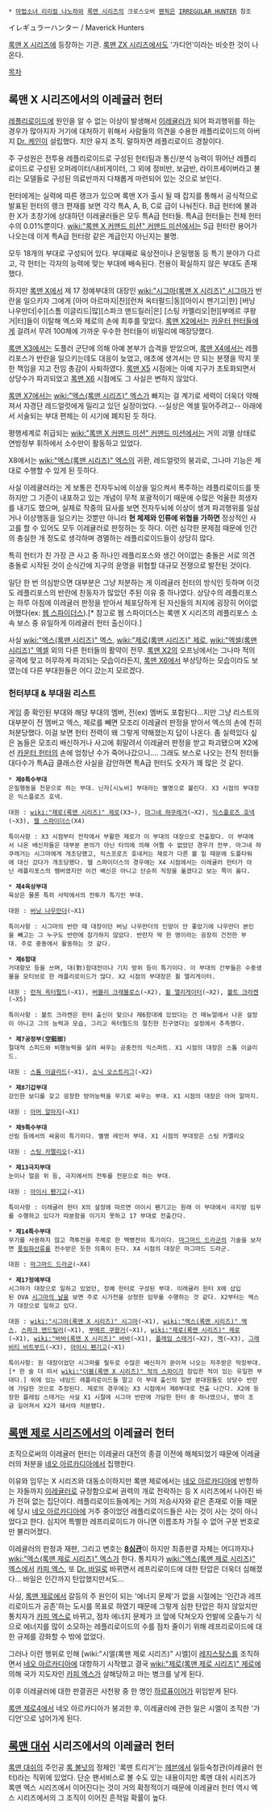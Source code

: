  * [[마법소녀 리리컬 나노하]]와 [[록맨 시리즈]]의 크로스오버 [[팬픽]]은 [[IRREGULAR HUNTER]] 참조

イレギュラーハンター / Maverick Hunters

[[록맨 X 시리즈]]에 등장하는 기관. [[록맨 ZX 시리즈]]에서도 '가디언'이라는 비슷한 것이 나온다. 

[[목차]]

== 록맨 X 시리즈에서의 이레귤러 헌터 ==
[[레플리로이드]]에 원인을 알 수 없는 이상이 발생해서 [[이레귤러]]가 되어 파괴행위를 하는 경우가 많아지자 거기에 대처하기 위해서 사람들의 의견을 수용한 레플리로이드의 아버지 [[Dr. 케인]]이 설립했다. 치안 유지 조직. 말하자면 레플리로이드 경찰이다.

주 구성원은 전투용 레플리로이드로 구성된 헌터팀과 통신/분석 능력이 뛰어난 레플리로이드로 구성된 오퍼레이터/내비게이터, 그 외에 정비반, 보급반, 라이프세이버라고 불리는 모델들로 구성된 의료반까지 다채롭게 마련되어 있는 것으로 보인다.

헌터에게는 실력에 따른 랭크가 있으며 록맨 X가 출시 될 때 잡지를 통해서 공식적으로 발표된 헌터의 랭크 편재를 보면 각각 특A, A, B, C로 급이 나눠진다. B급 헌터에 불과한 X가 초창기에 상대하던 이레귤러들은 모두 특A급 헌터들. 특A급 헌터들는 전체 헌터 수의 0.01%뿐이다. [[wiki:"록맨 X 커맨드 미션" 커맨드 미션]]에서는 S급 헌터란 용어가 나오는데 이게 특A급 헌터랑 같은 계급인지 아닌지는 불명.

모두 18개의 부대로 구성되어 있다. 부대째로 육상전이나 은밀행동 등 특기 분야가 다르고, 각 헌터는 각자의 능력에 맞는 부대에 배속된다. 전용이 확실하지 않은 부대도 존재했다.

하지만 [[록맨 X]]에서 제 17 정예부대의 대장인 [[wiki:"시그마(록맨 X 시리즈)" 시그마]]가 반란을 일으키자 그에게 [아머 아르마지|찬][런쳐 옥터펄드|동][아이시 펜기고|한] [버닝 나우만더|수][스톰 이글리드|많][스파크 맨드릴러|은] [스팅 카멜리오|헌][부메르 쿠왕거|터]들이 이탈해 엑스와 제로의 손에 최후를 맞았다. [[록맨 X2]]에서는 [[카운터 헌터]]들에게 걸려서 무려 100체에 가까운 우수한 헌터들이 비밀리에 매장당했다.

[[록맨 X3]]에서는 도플러 군단에 의해 아예 본부가 습격을 받았으며, [[록맨 X4]]에서는 레플리포스가 반란을 일으키는데도 대응이 늦었고, 애초에 생겨서는 안 되는 분쟁을 막지 못한 책임을 지고 전임 총감이 사퇴하였다. [[록맨 X5]] 시점에는 아예 지구가 초토화되면서 상당수가 파괴되었고 [[록맨 X6]] 시점에도 그 사실은 변하지 않았다.

[[록맨 X7]]에서는 [[wiki:"엑스(록맨 시리즈)" 엑스]]가 빠지는 걸 계기로 세력이 더욱더 약해져서 자경단 레드얼럿에게 밀리고 있던 실정이었다. --실상은 엑셀 밀어주려고-- 아래에서 서술되는 부대 편제는 이 시기에 폐지된 듯 하다.

평행세계로 취급되는 [[wiki:"록맨 X 커맨드 미션" 커맨드 미션]]에서는 거의 괴멸 상태로 연방정부 휘하에서 소수만이 활동하고 있었다.

X8에서는 [[wiki:"엑스(록맨 시리즈)" 엑스]]의 귀환, 레드얼럿의 붕괴로, 그나마 기능은 제대로 수행할 수 있게 된 듯하다.

사실 이레귤러라는 게 보통은 전자두뇌에 이상을 일으켜서 폭주하는 레플리로이드를 뜻하지만 그 기준이 내포하고 있는 개념이 무척 포괄적이기 때문에 수많은 억울한 희생자를 내기도 했으며, 실제로 작중의 묘사를 보면 전자두뇌에 이상이 생겨 파괴행위를 일삼거나 이상행동을 일으키는 것뿐만 아니라 '''현 체제와 인류에 위협을 가하면''' 정상적인 사고를 할 수 있어도 모두 이레귤러로 판정하는 듯 하다. 이런 심각한 문제점 때문에 인간의 충실한 개 정도로 생각하며 경멸하는 레플리로이드들이 상당히 많다.

특히 헌터가 친 가장 큰 사고 중 하나인 레플리포스와 생긴 어이없는 충돌은 서로 의견 충돌로 시작된 것이 순식간에 지구의 운명을 위협할 대규모 전쟁으로 발전된 것이다.

일단 한 번 의심받으면 대부분은 그냥 처분하는 게 이레귤러 헌터의 방식인 듯하며 이것도 레플리포스의 반란에 찬동자가 많았던 주된 이유 중 하나였다. 상당수의 레플리포스는 하루 아침에 이레귤러 판정을 받아서 체포당하게 된 자신들의 처지에 굉장히 어이없어했다(ex: [[웹 스파이더스]]).[* 참고로 웹 스파이더스는 록맨 X 시리즈의 레플리포스 소속 보스 중 유일하게 이레귤러 헌터 출신이다.]

사실 [[wiki:"엑스(록맨 시리즈)" 엑스]], [[wiki:"제로(록맨 시리즈)" 제로]], [[wiki:"엑셀(록맨 시리즈)" 엑셀]] 외의 다른 헌터들의 활약이 전무. [[록맨 X2]]의 오프닝에서는 그나마 적의 공격에 맞고 허무하게 파괴되는 모습이라든지, [[록맨 X6]]에서 부상당하는 모습이라도 보였는데 다른 부대원들은 어디 갔는지 모르겠다.

=== 헌터부대 & 부대원 리스트 ===
게임 중 확인된 부대와 해당 부대의 멤버, 전(ex) 멤버도 포함된다...지만 그냥 리스트의 대부분이 전 멤버고 엑스, 제로를 빼면 모조리 이레귤러 판정을 받아서 엑스의 손에 친히 처분당했다. 이걸 보면 헌터 전력이 왜 그렇게 약해졌는지 답이 나온다. 좀 실력있다 싶은 놈들은 모조리 배신하거나 사고에 휘말려서 이레귤러 판정을 받고 파괴됐으며 X2에선 [[카운터 헌터]]의 손에 엄청난 수가 죽어나갔으니…. 그래도 보스로 나오는 전직 헌터들 대다수가 특A급 클래스란 사실을 감안하면 특A급 헌터도 숫자가 꽤 많은 것 같다. 

 * '''제0특수부대'''
 은밀행동을 전문으로 하는 부대. 닌자[시노비] 부대라는 별명으로 불린다. X3 시점의 부대장은 익스플로즈 호넥.

 대원 : [[wiki:"제로(록맨 시리즈)" 제로]](X3~), [[마그네 햐쿠레거]](~X2), [[익스플로즈 호넥]](~X3), [[웹 스파이더스]](X4)

 특이사항 : X3 시점부터 전작에서 부활한 제로가 이 부대의 대장으로 전출왔다. 이 부대에서 나온 배신자들은 대부분 본의가 아닌 타의에 의해 어쩔 수 없었던 경우가 전부. 마그네 햐쿠레거는 시그마에게 개조당했고, 익스프로즈 호네커는 제로가 다른 볼 일 때문에 도플타워에 대신 갔다가 개조당했다. 웹 스파이더스의 경우에는 X4 시점에서는 이레귤러 헌터가 아닌 레플리포스의 멤버였지만 이건 배신은 아니고 단순히 직장을 옮겼다고 보는 쪽이 옳다.

 * '''제4육상부대'''
 육상은 물론 특히 사막에서의 전투가 특기인 부대.

 대원 : [[버닝 나우만더]](~X1)

 특이사항 : 시그마의 반란 때 대장이던 버닝 나우만더의 인망이 안 좋았기에 나우만더 본인을 빼고는 그 누구도 반란에 참가하지 않았다. 반란자 딱 한 명이라는 굉장히 건전한 부대. 주로 중동에서 활동하는 것 같다.

 * '''제6함대'''
 거대항모 등을 쓰며, 대(對)함대전이나 기지 방위 등이 특기이다. 이 부대의 간부들은 수중생물을 모티브로 한 레플리로이드가 많다. X2 시점의 부대장은 휠 앨리게이터. 

 대원 : [[런쳐 옥터펄드]](~X1), [[버블리 크래블로스]](~X2), [[휠 앨리게이터]](~X2), [[볼트 크라켄]](~X5)

 특이사항 : 볼트 크라켄은 헌터 출신이 맞으나 제6함대에 있었다는 건 매뉴얼에서 나온 설정이 아니고 그의 능력과 모습, 그리고 옥터펄드의 절친한 친구였다는 설정에서 추측했다.

 * '''제7공정부(空挺部)'''
 절대적 스피드와 비행능력을 살려 싸우는 공중전의 익스퍼트. X1 시점의 대장은 스톰 이글리드.

 대원 : [[스톰 이글리드]](~X1), [[소닉 오스트리그]](~X2)

 * '''제8기갑부대'''
 강인한 보디를 갖고 굉장한 방어능력을 무기로 싸우는 부대. X1 시점의 대장은 아머 알마지.

 대원 : [[아머 알마지]](~X1)

 * '''제9특수부대'''
 산림 등에서의 싸움이 특기이다. 별명 레인저 부대. X1 시점의 부대장은 스팅 카멜리오

 대원 : [[스팅 카멜리오]](~X1)

 * '''제13극지부대'''
 눈이나 얼음 위 등, 극지에서의 전투를 전문으로 하는 부대.

 대원 : [[아이시 펜기고]](~X1)

 특이사항 : 이레귤러 헌터 X의 설정에 따르면 아이시 펜기고는 원래 이 부대에서 극지방 임무를 수행하고 있다가 따분함을 이기지 못하고 17 부대로 전출간다.

 * '''제14특수부대'''
 무기를 사용하지 않고 격투전을 주체로 한 백병전이 특기이다. [[마그마드 드라군]]의 기술을 보자면 [[풍림화산류]]를 전수받은 듯한 의혹이 든다. X4 시점의 대장은 마그마드 드라군.

 대원 : [[마그마드 드라군]](~X4)

 * '''제17정예부대'''
 시그마가 대장으로 일하고 있었던, 정예 헌터로 구성된 부대. 이레귤러 헌터 X에 삽입된 OVA [[시그마의 날]]을 보면 주로 시가전을 상정한 임무를 수행하는 것 같다. X2부터는 엑스가 대장으로 일하고 있다.

 대원 : [[wiki:"시그마(록맨 X 시리즈)" 시그마]](~X1), [[wiki:"엑스(록맨 시리즈)" 엑스]], [[스파크 맨드릴러]](~X1), [[부메르 쿠왕거]](~X1), [[wiki:"제로(록맨 시리즈)" 제로]](~X1), [[wiki:"바바(록맨 X 시리즈)" 바바]](~X1), [[플레임 스태거]](~X2), [[맥]](~X3), [[그래비티 비트부드]](~X3), [[아이시 펜기고]](~X1)

 특이사항: 원 대장이었던 시그마를 필두로 수많은 배신자가 쏟아져 나오는 저주받은 막장부대.[* 한 술 더 떠서 [[wiki:"더블(록맨 X 시리즈)" 적의 스파이]]가 잠입한 적이 있는 유일한 부대다.] 위에 있는 네임드 레플리로이드들 말고 이 부대 출신의 일반 분대원들도 상당수 반란에 가담한 것으로 추정된다. 제로의 경우에는 X3 시점에서 제0부대로 전출 나간다. X2에 등장한 플레임 스태거는 사실 X1 시절에 시그마 반란에 가담한 헌터 중 하나였으나, 명이 조금 길어져서 X2가 돼서야 처분됐다. 

== [[록맨 제로 시리즈]]에서의 이레귤러 헌터 ==
조직으로써의 이레귤러 헌터는 이레귤러 대전의 종결 이전에 해체되었기 때문에 이레귤러의 처분을 [[네오 아르카디아]]에서 집행한다.

이유와 임무는 X 시리즈와 대동소이하지만 록맨 제로에서는 [[네오 아르카디아]]에 반항하는 자들까지 [[이레귤러]]로 규정함으로써 권력의 개로 전락하는 등 X 시리즈에서 나아진 바가 전혀 없는 집단이다. 레플리로이드들에게는 거의 저승사자와 같은 존재로 이들 때문에 당시 [[네오 아르카디아]]에 거주 중이었던 레플리로이드들은 사는 것이 사는 것이 아니었다고 한다. 심지어 특별한 레프리로이드가 아니면 이름조차 가질 수 없어 구분 번호로만 불리어졌다.

이레귤러의 판정과 재판, 그리고 변호는 '''[[바일 8심관|8심관]]'''이 하지만 최종판결 자체는 어디까지나 [[wiki:"엑스(록맨 제로 시리즈)" 엑스]]가 한다. 통치자가 [[wiki:"엑스(록맨 제로 시리즈)" 엑스]]에서 [[카피 엑스]], 또 [[Dr. 바일]]로 바뀌면서 레프리로이드에 대한 탄압은 더욱더 심해졌다... 바일은 인간까지 탄압했지만서도...

사실, [[록맨 제로]]에서 갈등의 주 원인이 되는 '에너지 문제'가 없을 시절에는 '인간과 레프리로이드가 공존'하는 도시를 목표로 하였기 때문에 그렇게 심한 탄압은 하지 않았지만 통치자가 [[카피 엑스]]로 바뀌고, 점차 에너지 문제가 코 앞에 닥쳐오자 언발에 오줌누기 식으로 에너지를 많이 소모하는 레플리로이드의 수를 점차 줄이기 위해 레프리로이드에 대한 규제를 강화할 수 밖에 없었다.

그러나 이런 행위로 인해 [wiki:"시엘(록맨 제로 시리즈)" 시엘]이 [[레지스탕스]]를 조직하면서 [[네오 아르카디아]]에 대항하기 시작했고 결국 [[wiki:"제로(록맨 제로 시리즈)" 제로]]에 의해 국가 지도자인 [[카피 엑스]]가 살해당하고 마는 병크를 낳게 된다.

이후 이레귤러에 대한 판결권은 사천왕 중 한 명인 [[하르퓨이어]]가 위임받게 된다.

[[록맨 제로4]]에서 네오 아르카디아가 붕괴한 후, 이레귤러에 관한 일은 시엘이 조직한 '가디언'으로 넘어가게 된다.

== [[록맨 대쉬]] 시리즈에서의 이레귤러 헌터 ==
[[록맨 대쉬]]의 주인공 [[록 볼넛]]의 정체인 '록맨 트리거'는 [[헤븐]]에서 일등숙청관(이레귤러 헌터)라는 직위에 있었다. 단순 팬서비스로 볼 수도 있는 내용이지만 록맨 대쉬 시리즈가 록맨 엑스 시리즈에서 이어진다는 것이 거의 확정적이기 때문에 이레귤러 헌터 역시 엑스 시리즈에서의 그 조직이 이어진 흔적일 확률이 높다.
